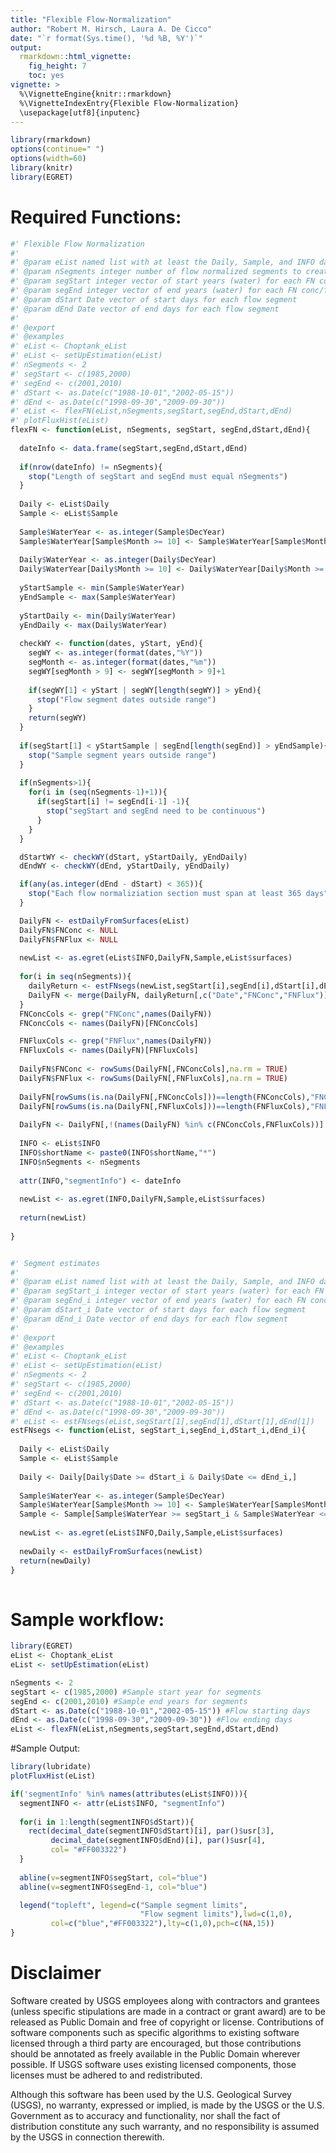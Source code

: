 ```yaml
---
title: "Flexible Flow-Normalization"
author: "Robert M. Hirsch, Laura A. De Cicco"
date: "`r format(Sys.time(), '%d %B, %Y')`"
output:
  rmarkdown::html_vignette:
    fig_height: 7
    toc: yes
vignette: >
  %\VignetteEngine{knitr::rmarkdown}
  %\VignetteIndexEntry{Flexible Flow-Normalization}
  \usepackage[utf8]{inputenc}
---
```



```r
library(rmarkdown)
options(continue=" ")
options(width=60)
library(knitr)
library(EGRET)


```


# Required Functions:

```r


#' Flexible Flow Normalization
#' 
#' @param eList named list with at least the Daily, Sample, and INFO dataframes
#' @param nSegments integer number of flow normalized segments to create
#' @param segStart integer vector of start years (water) for each FN conc/flux segment
#' @param segEnd integer vector of end years (water) for each FN conc/flux segment
#' @param dStart Date vector of start days for each flow segment
#' @param dEnd Date vector of end days for each flow segment
#' 
#' @export
#' @examples
#' eList <- Choptank_eList
#' eList <- setUpEstimation(eList)
#' nSegments <- 2
#' segStart <- c(1985,2000)
#' segEnd <- c(2001,2010)
#' dStart <- as.Date(c("1988-10-01","2002-05-15"))
#' dEnd <- as.Date(c("1998-09-30","2009-09-30"))
#' eList <- flexFN(eList,nSegments,segStart,segEnd,dStart,dEnd)
#' plotFluxHist(eList)
flexFN <- function(eList, nSegments, segStart, segEnd,dStart,dEnd){
  
  dateInfo <- data.frame(segStart,segEnd,dStart,dEnd)
  
  if(nrow(dateInfo) != nSegments){
    stop("Length of segStart and segEnd must equal nSegments")
  }
  
  Daily <- eList$Daily
  Sample <- eList$Sample
  
  Sample$WaterYear <- as.integer(Sample$DecYear)
  Sample$WaterYear[Sample$Month >= 10] <- Sample$WaterYear[Sample$Month >= 10] +1
  
  Daily$WaterYear <- as.integer(Daily$DecYear)
  Daily$WaterYear[Daily$Month >= 10] <- Daily$WaterYear[Daily$Month >= 10] +1
  
  yStartSample <- min(Sample$WaterYear)
  yEndSample <- max(Sample$WaterYear)
  
  yStartDaily <- min(Daily$WaterYear)
  yEndDaily <- max(Daily$WaterYear)
  
  checkWY <- function(dates, yStart, yEnd){
    segWY <- as.integer(format(dates,"%Y"))
    segMonth <- as.integer(format(dates,"%m"))
    segWY[segMonth > 9] <- segWY[segMonth > 9]+1
    
    if(segWY[1] < yStart | segWY[length(segWY)] > yEnd){
      stop("Flow segment dates outside range")
    }
    return(segWY)
  }
  
  if(segStart[1] < yStartSample | segEnd[length(segEnd)] > yEndSample){
    stop("Sample segment years outside range")
  }
  
  if(nSegments>1){
    for(i in (seq(nSegments-1)+1)){
      if(segStart[i] != segEnd[i-1] -1){
        stop("segStart and segEnd need to be continuous")
      }
    }
  }

  dStartWY <- checkWY(dStart, yStartDaily, yEndDaily)  
  dEndWY <- checkWY(dEnd, yStartDaily, yEndDaily)

  if(any(as.integer(dEnd - dStart) < 365)){
    stop("Each flow normaliziation section must span at least 365 days")
  }

  DailyFN <- estDailyFromSurfaces(eList)
  DailyFN$FNConc <- NULL
  DailyFN$FNFlux <- NULL
  
  newList <- as.egret(eList$INFO,DailyFN,Sample,eList$surfaces)
  
  for(i in seq(nSegments)){
    dailyReturn <- estFNsegs(newList,segStart[i],segEnd[i],dStart[i],dEnd[i])
    DailyFN <- merge(DailyFN, dailyReturn[,c("Date","FNConc","FNFlux")],by=c("Date"),all.x=TRUE)
  }
  FNConcCols <- grep("FNConc",names(DailyFN))
  FNConcCols <- names(DailyFN)[FNConcCols]

  FNFluxCols <- grep("FNFlux",names(DailyFN))
  FNFluxCols <- names(DailyFN)[FNFluxCols]
  
  DailyFN$FNConc <- rowSums(DailyFN[,FNConcCols],na.rm = TRUE)
  DailyFN$FNFlux <- rowSums(DailyFN[,FNFluxCols],na.rm = TRUE)
  
  DailyFN[rowSums(is.na(DailyFN[,FNConcCols]))==length(FNConcCols),"FNConc"] <- NA
  DailyFN[rowSums(is.na(DailyFN[,FNFluxCols]))==length(FNFluxCols),"FNFlux"] <- NA
  
  DailyFN <- DailyFN[,!(names(DailyFN) %in% c(FNConcCols,FNFluxCols))]
  
  INFO <- eList$INFO
  INFO$shortName <- paste0(INFO$shortName,"*")
  INFO$nSegments <- nSegments
  
  attr(INFO,"segmentInfo") <- dateInfo
  
  newList <- as.egret(INFO,DailyFN,Sample,eList$surfaces)
  
  return(newList)
  
}


#' Segment estimates
#' 
#' @param eList named list with at least the Daily, Sample, and INFO dataframes
#' @param segStart_i integer vector of start years (water) for each FN conc/flux segment
#' @param segEnd_i integer vector of end years (water) for each FN conc/flux segment
#' @param dStart_i Date vector of start days for each flow segment
#' @param dEnd_i Date vector of end days for each flow segment
#' 
#' @export
#' @examples
#' eList <- Choptank_eList
#' eList <- setUpEstimation(eList)
#' nSegments <- 2
#' segStart <- c(1985,2000)
#' segEnd <- c(2001,2010)
#' dStart <- as.Date(c("1988-10-01","2002-05-15"))
#' dEnd <- as.Date(c("1998-09-30","2009-09-30"))
#' eList <- estFNsegs(eList,segStart[1],segEnd[1],dStart[1],dEnd[1])
estFNsegs <- function(eList, segStart_i,segEnd_i,dStart_i,dEnd_i){
  
  Daily <- eList$Daily
  Sample <- eList$Sample
  
  Daily <- Daily[Daily$Date >= dStart_i & Daily$Date <= dEnd_i,]
  
  Sample$WaterYear <- as.integer(Sample$DecYear)
  Sample$WaterYear[Sample$Month >= 10] <- Sample$WaterYear[Sample$Month >= 10] +1
  Sample <- Sample[Sample$WaterYear >= segStart_i & Sample$WaterYear <= segEnd_i,]
  
  newList <- as.egret(eList$INFO,Daily,Sample,eList$surfaces)
  
  newDaily <- estDailyFromSurfaces(newList)
  return(newDaily)
}
  

```

# Sample workflow:


```r
library(EGRET)
eList <- Choptank_eList
eList <- setUpEstimation(eList)

nSegments <- 2
segStart <- c(1985,2000) #Sample start year for segments
segEnd <- c(2001,2010) #Sample end years for segments
dStart <- as.Date(c("1988-10-01","2002-05-15")) #Flow starting days
dEnd <- as.Date(c("1998-09-30","2009-09-30")) #Flow ending days
eList <- flexFN(eList,nSegments,segStart,segEnd,dStart,dEnd)

```

#Sample Output:

```r
library(lubridate)
plotFluxHist(eList)

if('segmentInfo' %in% names(attributes(eList$INFO))){
  segmentINFO <- attr(eList$INFO, "segmentInfo")
  
  for(i in 1:length(segmentINFO$dStart)){
    rect(decimal_date(segmentINFO$dStart)[i], par()$usr[3], 
         decimal_date(segmentINFO$dEnd)[i], par()$usr[4],
         col= "#FF003322")    
  }
  
  abline(v=segmentINFO$segStart, col="blue")
  abline(v=segmentINFO$segEnd-1, col="blue")

  legend("topleft", legend=c("Sample segment limits",
                             "Flow segment limits"),lwd=c(1,0),
         col=c("blue","#FF003322"),lty=c(1,0),pch=c(NA,15))
}


```


# Disclaimer
Software created by USGS employees along with contractors and grantees (unless specific stipulations are made in a contract or grant award) are to be released as Public Domain and free of copyright or license. Contributions of software components such as specific algorithms to existing software licensed through a third party are encouraged, but those contributions should be annotated as freely available in the Public Domain wherever possible. If USGS software uses existing licensed components, those licenses must be adhered to and redistributed.

Although this software has been used by the U.S. Geological Survey (USGS), no warranty, expressed or implied, is made by the USGS or the U.S. Government as to accuracy and functionality, nor shall the fact of distribution constitute any such warranty, and no responsibility is assumed by the USGS in connection therewith.